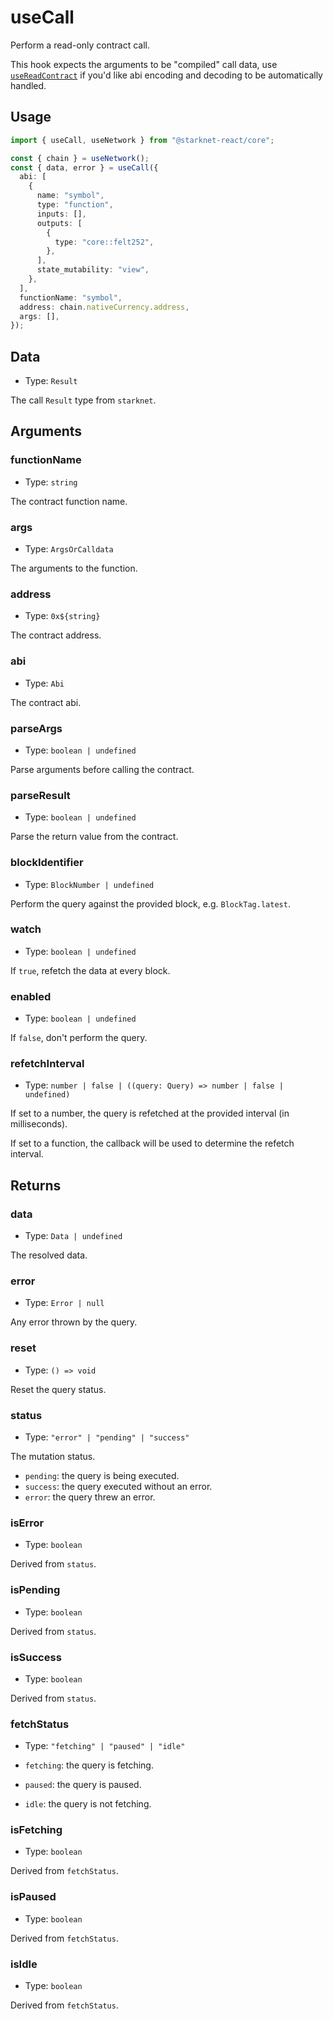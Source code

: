 # useCall

Perform a read-only contract call.

This hook expects the arguments to be "compiled" call data, use [`useReadContract`](/docs/hooks/use-read-contract) if you'd like abi encoding and decoding to be automatically handled.

## Usage

```ts twoslash
import { useCall, useNetwork } from "@starknet-react/core";

const { chain } = useNetwork();
const { data, error } = useCall({
  abi: [
    {
      name: "symbol",
      type: "function",
      inputs: [],
      outputs: [
        {
          type: "core::felt252",
        },
      ],
      state_mutability: "view",
    },
  ],
  functionName: "symbol",
  address: chain.nativeCurrency.address,
  args: [],
});
```

## Data

- Type: `Result`

The call `Result` type from `starknet`.

## Arguments

### functionName

- Type: `string`

The contract function name.

### args

- Type: `ArgsOrCalldata`

The arguments to the function.

### address

- Type: `0x${string}`

The contract address.

### abi

- Type: `Abi`

The contract abi.

### parseArgs

- Type: `boolean | undefined`

Parse arguments before calling the contract.

### parseResult

- Type: `boolean | undefined`

Parse the return value from the contract.

### blockIdentifier

- Type: `BlockNumber | undefined`

Perform the query against the provided block, e.g. `BlockTag.latest`.

### watch

- Type: `boolean | undefined`

If `true`, refetch the data at every block.

### enabled

- Type: `boolean | undefined`

If `false`, don't perform the query.

### refetchInterval

- Type: `number | false | ((query: Query) => number | false | undefined)`

If set to a number, the query is refetched at the provided interval (in milliseconds).

If set to a function, the callback will be used to determine the refetch interval.

## Returns

### data

- Type: `Data | undefined`

The resolved data.

### error

- Type: `Error | null`

Any error thrown by the query.

### reset

- Type: `() => void`

Reset the query status.

### status

- Type: `"error" | "pending" | "success"`

The mutation status.

- `pending`: the query is being executed.
- `success`: the query executed without an error.
- `error`: the query threw an error.

### isError

- Type: `boolean`

Derived from `status`.

### isPending

- Type: `boolean`

Derived from `status`.

### isSuccess

- Type: `boolean`

Derived from `status`.

### fetchStatus

- Type: `"fetching" | "paused" | "idle"`

- `fetching`: the query is fetching.
- `paused`: the query is paused.
- `idle`: the query is not fetching.

### isFetching

- Type: `boolean`

Derived from `fetchStatus`.

### isPaused

- Type: `boolean`

Derived from `fetchStatus`.

### isIdle

- Type: `boolean`

Derived from `fetchStatus`.
